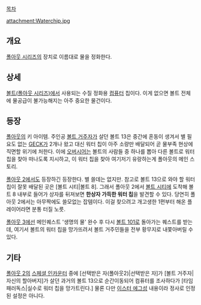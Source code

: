 [[목차]]


attachment:Waterchip.jpg

== 개요 ==
[[폴아웃 시리즈]]의 장치로 이름대로 물을 정화한다.

== 상세 ==
[[볼트|볼트(폴아웃 시리즈)]]에서 사용되는 수질 정화용 [[컴퓨터]] 칩이다. 이게 없으면 볼트 전체에 물공급이 불가능해지는 아주 중요한 물건이다.

== 등장 ==
[[폴아웃]]의 키 아이템. 주인공 [[볼트 거주자]]가 살던 볼트 13은 중간에 혼동이 생겨서 별 필요도 없는 [[GECK]]가 2개나 왔고 대신 워터 칩이 아주 소량만 배달되어 곧 물부족 현상에 직면할 위기에 처한다. 이에 [[오버시어]]는 볼트의 사람들 중 하나를 뽑아 다른 볼트로 워터 칩을 찾아 떠나도록 지시하고, 이 워터 칩을 찾아 여기저기 유랑하는게 폴아웃의 메인 스토리.

[[폴아웃2|폴아웃 2]]에서도 등장하긴 등장한다. 별 쓸데는 없지만. 참고로 볼트 13으로 와야 할 워터 칩이 잘못 배달된 곳은 [볼트 시티|볼트 8]. 그래서 폴아웃 2에서 [[볼트 시티]]에 도착해 볼트 8 내부로 들어가 상자를 뒤져보면 '''한상자 가득한 워터 칩'''을 발견할 수 있다. 당연히 폴아웃 2에서는 아무짝에도 쓸모없는 잡템이다. 이걸 찾으려고 개고생한 1편부터 해온 플레이어라면 분통 터질 노릇.

[[폴아웃 3]]에선 메인퀘스트 '생명의 물' 완수 후 다시 [[볼트 101]]로 돌아가는 퀘스트를 받는데, 여기서 볼트의 워터 칩을 망가뜨려서 볼트 거주민들을 전부 황무지로 내쫓아버릴 수 있다.

== 기타 ==
[[폴아웃2|폴아웃 2]]의 [[스페셜 인카운터]] 중에 [선택받은 자(폴아웃2)|선택받은 자]가 [볼트 거주자|자신의 할아버지]가 살던 과거의 볼트 13으로 순간이동되어 컴퓨터를 조사하다가 [타임 패러독스|실수로 워터 칩을 망가트린다.] 물론 다만 [[이스터 에그]]성 내용이라 정사로 인정 된 설정은 아니다.
